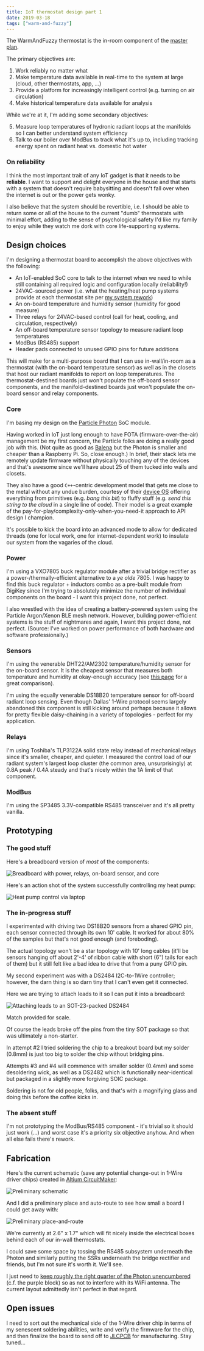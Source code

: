 ```yaml
---
title: IoT thermostat design part 1
date: 2019-03-18
tags: ["warm-and-fuzzy"]
---
```


The WarmAndFuzzy thermostat is the in-room component of the [master plan](../intro/).

The primary objectives are:

1. Work reliably no matter what
2. Make temperature data available in real-time to the system at large (cloud, other thermostats, app, ...)
3. Provide a platform for increasingly intelligent control (e.g. turning on air circulation)
4. Make historical temperature data available for analysis

While we're at it, I'm adding some secondary objectives:

5. Measure loop temperatures of hydronic radiant loops at the manifolds so I can better understand system efficiency
6. Talk to our boiler over ModBus to track what it's up to, including tracking energy spent on radiant heat vs. domestic hot water

### On reliability

I think the most important trait of any IoT gadget is that it needs to be **reliable**.
I want to support and delight everyone in the house and
that starts with a system that doesn't require babysitting and doesn't fall over when the internet is out or the power gets wonky.

I also believe that the system should be revertible, i.e. I should be able to return some or all of the house
to the current "dumb" thermostats with minimal effort,
adding to the sense of psychological safety I'd like my family to enjoy while they watch me dork with core life-supporting systems.

## Design choices

I'm designing a thermostat board to accomplish the above objectives with the following:

- An IoT-enabled SoC core to talk to the internet when we need to while still containing all required logic and configuration locally (reliability!)
- 24VAC-sourced power (i.e. what the heating/heat pump systems provide at each thermostat site per [my system rework](/posts/crafting/radiant-rework/))
- An on-board temperature and humidity sensor (humidity for good measure)
- Three relays for 24VAC-based control (call for heat, cooling, and circulation, respectively)
- An off-board temperature sensor topology to measure radiant loop temperatures
- ModBus (RS485) support
- Header pads connected to unused GPIO pins for future additions

This will make for a multi-purpose board that I can use in-wall/in-room as a thermostat (with the on-board temperature sensor)
as well as in the closets that host our radiant manifolds to report on loop temperatures.
The thermostat-destined boards just won't populate the off-board sensor components,
and the manifold-destined boards just won't populate the on-board sensor and relay components.

### Core

I'm basing my design on the [Particle Photon](https://www.particle.io/wifi/) SoC module.

Having worked in IoT just long enough to have FOTA (firmware-over-the-air) management be my first concern,
the Particle folks are doing a really good job with this.
(Not quite as good as [Balena](https://www.balena.io/) but the Photon is smaller and cheaper than a Raspberry Pi. So, close enough.)
In brief, their stack lets me remotely update firmware without physically touching any of the devices
and that's awesome since we'll have about 25 of them tucked into walls and closets.

They also have a good `C++`-centric development model that gets me close to the metal without any undue burden,
courtesy of their [device OS](https://www.particle.io/device-os/) offering everything from primitives (e.g. _bang this bit_)
to fluffy stuff (e.g. _send this string to the cloud_ in a single line of code).
Their model is a great example of the pay-for-play/complexity-only-when-you-need-it approach to API design I champion.

It's possible to kick the board into an advanced mode to allow for dedicated threads (one for local work, one for internet-dependent work)
to insulate our system from the vagaries of the cloud.

### Power

I'm using a VXO7805 buck regulator module after a trivial bridge rectifier as a power-/thermally-efficient alternative to a _ye olde_ 7805.
I was happy to find this buck regulator + inductors combo as a pre-built module from DigiKey
since I'm trying to absolutely minimize the number of individual components on the board - I want this project done, not perfect.

I also wrestled with the idea of creating a battery-powered system using the Particle Argon/Xenon BLE mesh network.
However, building power-efficient systems is the stuff of nightmares and again, I want this project done, not perfect.
(Source: I've worked on power performance of both hardware and software professionally.)

### Sensors

I'm using the venerable DHT22/AM2302 temperature/humidity sensor for the on-board sensor.
It is the cheapest sensor that measures both temperature and humidity at okay-enough accuracy
(see [this page](http://www.kandrsmith.org/RJS/Misc/Hygrometers/calib_many.html) for a great comparison).

I'm using the equally venerable DS18B20 temperature sensor for off-board radiant loop sensing.
Even though Dallas' 1-Wire protocol seems largely abandoned this component is still kicking around
perhaps because it allows for pretty flexible daisy-chaining in a variety of topologies -
perfect for my application.

### Relays

I'm using Toshiba's TLP3122A solid state relay instead of mechanical relays since it's smaller, cheaper, and quieter.
I measured the control load of our radiant system's largest loop cluster (the common area, unsurprisingly) at 0.8A peak / 0.4A steady
and that's nicely within the 1A limit of that component.

### ModBus

I'm using the SP3485 3.3V-compatible RS485 transceiver and it's all pretty vanilla.

## Prototyping

### The good stuff

Here's a breadboard version of _most_ of the components:

![](images/IMG_20190317_143534.jpg "Breadboard with power, relays, on-board sensor, and core")

Here's an action shot of the system successfully controlling my heat pump:

![](images/IMG_20190303_100932.jpg "Heat pump control via laptop")

### The in-progress stuff

I experimented with driving two DS18B20 sensors from a shared GPIO pin, each sensor connected through its own 10' cable.
It worked for about 80% of the samples but that's not good enough (and foreboding).

The actual topology won't be a star topology with 10' long cables
(it'll be sensors hanging off about 2'-4' of ribbon cable with short (6") tails for each of them)
but it still felt like a bad idea to drive that from a puny GPIO pin.

My second experiment was with a DS2484 I2C-to-1Wire controller;
however, the darn thing is so darn tiny that I can't even get it connected.

Here we are trying to attach leads to it so I can put it into a breadboard:

![](images/IMG_20190308_151347.jpg "Attaching leads to an SOT-23-packed DS2484")

Match provided for scale.

Of course the leads broke off the pins from the tiny SOT package so that was ultimately a non-starter.

In attempt #2 I tried soldering the chip to a breakout board but my solder (0.8mm) is just too big to solder the chip without bridging pins.

Attempts #3 and #4 will commence with smaller solder (0.4mm) and some desoldering wick,
as well as a DS2482 which is functionally near-identical but packaged in a slightly more forgiving SOIC package.

Soldering is not for old people, folks, and that's with a magnifying glass and doing this before the coffee kicks in.

### The absent stuff

I'm not prototyping the ModBus/RS485 component - it's trivial so it should just work (...) and worst case it's a priority six objective anyhow.
And when all else fails there's rework.

## Fabrication

Here's the current schematic (save any potential change-out in 1-Wire driver chips) created in [Altium CircuitMaker](https://circuitmaker.com):

![](images/2019-03-17-110627.png "Preliminary schematic")

And I did a preliminary place and auto-route to see how small a board I could get away with:

![](images/2019-03-17-110725.png "Preliminary place-and-route")

We're currently at 2.6" x 1.7" which will fit nicely inside the electrical boxes behind each of our in-wall thermostats.

I could save some space by tossing the RS485 subsystem underneath the Photon
and similarly putting the SSRs underneath the bridge rectifier and friends, but I'm not sure it's worth it. We'll see.

I just need to [keep roughly the right quarter of the Photon unencumbered](https://docs.particle.io/datasheets/wi-fi/photon-datasheet/#mechanical-specifications)
(c.f. the purple block) so as not to interfere with its WiFi antenna. The current layout admittedly isn't perfect in that regard.

## Open issues

I need to sort out the mechanical side of the 1-Wire driver chip in terms of my senescent soldering abilities,
write and verify the firmware for the chip, and then finalize the board to send off to [JLCPCB](https://www.jlcpcb.com) for manufacturing.
Stay tuned...
